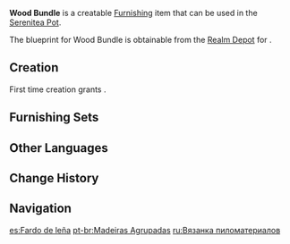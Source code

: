 {{Furnishing Infobox
|id             = 373117
|image          = Item Wood Bundle.png
|category       = Landscape
|subcategory    = Item
|quality        = 2
|adeptal_energy = 30
|load           = 35
|reduced_load   = 24
|description    = Cheap, pre-sliced wood that has been tied into a bundle to facilitate transport. It will also serve as excellent firewood should you need to kindle a flame to keep warm.
|blueprint      = Realm Depot
}}
'''Wood Bundle''' is a creatable [[Furnishing]] item that can be used in the [[Serenitea Pot]].

The blueprint for Wood Bundle is obtainable from the [[Realm Depot]] for {{Item|Realm Currency|24|x=80}}.

==Creation==
First time creation grants {{Item|Trust|24|x=30}}.
{{Recipe
|type = Creation
|time = 12h
|Fir Wood = 4
|sort = Fir Wood
}}

==Furnishing Sets==
{{Craft Usage}}

==Other Languages==
{{Other Languages
|default_hidden = 1
|en      = Wood Bundle
|zhs     = 成捆的木材
|zhs_rm  = Chéng Kǔn de Mùcái
|zht     = 成捆的木材
|zht_rm  = Chéng Kǔn de Mùcái
|ja      = 束ねられた木材
|ja_rm   = Tabanerareta Mokuzai
|ko      = 목재 다발
|ko_rm   = Mokjae Dabal
|es      = Fardo de leña
|fr      = Fagot de bois
|ru      = Вязанка пиломатериалов
|th      = กองวัสดุไม้
|th_rm   = 
|vi      = Bó Gỗ
|de      = Holzbündel
|id      = Seikat Kayu
|pt      = Madeiras Agrupadas
|tr      = Kereste Tomarı
|it      = Fascio di legna
}}

==Change History==
{{Change History|1.6}}

==Navigation==
{{Furnishing Navbox|exterior}}

[[es:Fardo de leña]]
[[pt-br:Madeiras Agrupadas]]
[[ru:Вязанка пиломатериалов]]